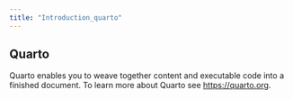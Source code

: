 ```yaml
---
title: "Introduction_quarto"
---
```


## Quarto

Quarto enables you to weave together content and executable code into a finished document. To learn more about Quarto see <https://quarto.org>.
